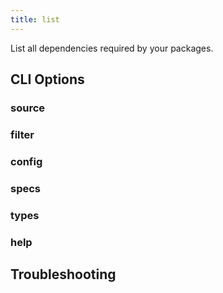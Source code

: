 ```yaml
---
title: list
---
```



List all dependencies required by your packages.

## CLI Options

### source

<SourceOption command="list" />

### filter

<FilterOption command="list" />

### config

<ConfigOption command="list" />

### specs

<SpecsOption command="list" />

### types

<TypesOption command="list" />

### help

<HelpOption command="list" />

## Troubleshooting

<LogLevelOption command="list" />
